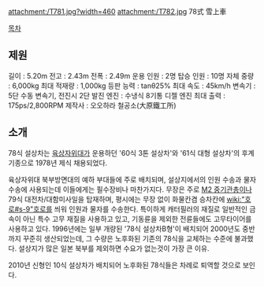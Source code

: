 attachment:/T781.jpg?width=460
attachment:/T782.jpg
78式 雪上車

[[목차]]

== 제원 ==
길이 : 5.20m
전고 : 2.43m
전폭 : 2.49m
운용 인원 : 2명
탑승 인원 : 10명
자체 중량 : 6,000kg
최대 적재량 : 1,000kg
등판 능력 : tanθ25%
최대 속도 : 45km/h
변속기 : 5단 수동 변속기, 전진시 2단 발진
엔진 : 수냉식 8기통 디젤 엔진
최대 출력 : 175ps/2,800RPM
제작사 : 오오하라 철공소(大原鐵工所)

== 소개 ==
78식 설상차는 [[육상자위대]]가 운용하던 '60식 3톤 설상차'와 '61식 대형 설상차'의 후계 기종으로 1978년 제식 채용되었다.

육상자위대 북부방면대의 예하 부대들에 주로 배치되며, 설상지에서의 인원 수송과 물자 수송에 사용되는데 이들에게는 필수장비나 마찬가지다. 무장은 주로 [[M2 중기관총]]이나 79식 대전차/대함미사일을 탑재하며, 평시에는 무장 없이 화물칸겸 승차칸에 [[wiki:"호로#s-9"호로]]를 씌워 인원과 물자를 수송한다. 특이하게 캐터필러의 재질로 일반적인 금속이 아닌 특수 고무 재질을 사용하고 있고, 기동륜을 제외한 전륜들에도 고무타이어를 사용하고 있다. 1996년에는 일부 개량된 '78식 설상차B형'이 배치되어 2000년도 중반까지 꾸준히 생산되었는데, 그 수량은 노후화된 기존의 78식을 교체하는 수준에 불과했다. 설상지가 많은 일본 북부를 제외하면 수요가 없는것이 가장 큰 이유.

2010년 신형인 10식 설상차가 배치되어 노후화된 78식들은 차례로 퇴역할 것으로 보인다.
